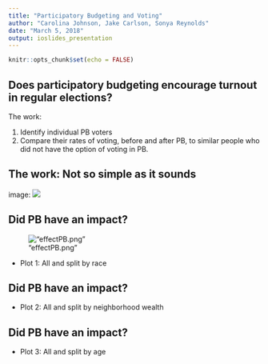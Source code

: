 ```yaml
---
title: "Participatory Budgeting and Voting"
author: "Carolina Johnson, Jake Carlson, Sonya Reynolds"
date: "March 5, 2018"
output: ioslides_presentation
---
```


```r
knitr::opts_chunk$set(echo = FALSE)
```

## Does participatory budgeting encourage turnout in regular elections?

The work:

1) Identify individual PB voters
2) Compare their rates of voting, before and after PB, to similar people who did not have the option of voting in PB.

## The work: Not so simple as it sounds

image: ![]("SillyPicture.png")

## Did PB have an impact?
!["effectPB.png"]("effectPB.png")

* Plot 1: All and split by race

## Did PB have an impact?

* Plot 2: All and split by neighborhood wealth

## Did PB have an impact?

* Plot 3: All and split by age
